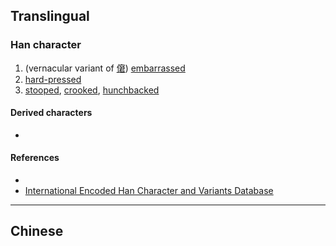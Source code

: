 {{character info}}
==Translingual==

===Han character===
{{Han char|rn=9|rad=人|as=07|sn=9|four=|canj=OSKR|ids=⿰亻君}}

# (vernacular variant of [[僒]]) [[embarrassed]]
# [[hard-pressed]]
# [[stooped]], [[crooked]], [[hunchbacked]]

====Derived characters====
* {{l|mul|[[𦴨]]}}

====References====
* {{Han ref|kx=0103.090|dkj=00635|hdz=10166.100|uh=4FB0|ud=20400}}
* [http://chardb.iis.sinica.edu.tw/char/7074 International Encoded Han Character and Variants Database]

----

==Chinese==
{{zh-see|僒|v}}